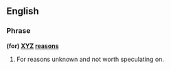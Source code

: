 ==English==

===Phrase===
'''(for) [[XYZ]] [[reasons]]''' 

# {{US|idiom}} For reasons unknown and not worth speculating on.